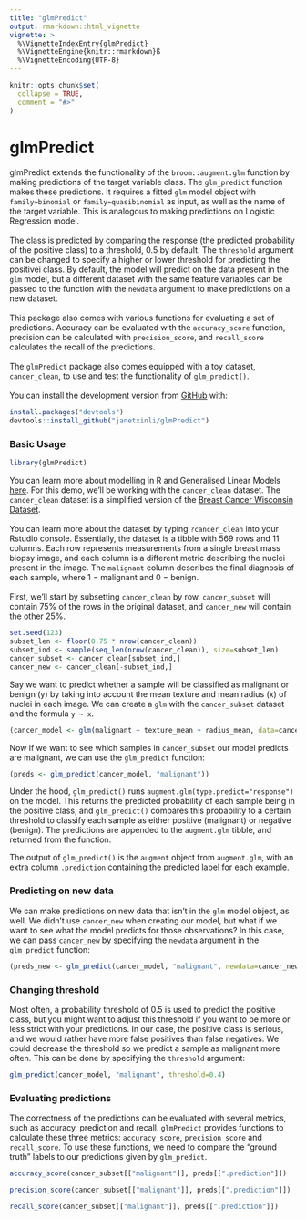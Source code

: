 ```yaml
---
title: "glmPredict"
output: rmarkdown::html_vignette
vignette: >
  %\VignetteIndexEntry{glmPredict}
  %\VignetteEngine{knitr::rmarkdown}ß
  %\VignetteEncoding{UTF-8}
---
```


```r
knitr::opts_chunk$set(
  collapse = TRUE,
  comment = "#>"
)
```

# glmPredict

glmPredict extends the functionality of the `broom::augment.glm` function by making predictions of the target variable class. The `glm_predict` function makes these predictions. It requires a fitted `glm` model object with `family=binomial` or `family=quasibinomial` as input, as well as the name of the target variable. This is analogous to making predictions on Logistic Regression model.
<br><br>
The class is predicted by comparing the response (the predicted probability of the positive class) to a threshold, 0.5 by default. The `threshold` argument can be changed to specify a higher or lower threshold for predicting the positivei class. By default, the model will predict on the data present in the `glm` model, but a different dataset with the same feature variables can be passed to the function with the `newdata` argument to make predictions on a new dataset.
<br><br>
This package also comes with various functions for evaluating a set of predictions. Accuracy can be evaluated with the `accuracy_score` function, precision can be calculated with `precision_score`, and `recall_score` calculates the recall of the predictions.
<br><br>
The `glmPredict` package also comes equipped with a toy dataset, `cancer_clean`, to use and test the functionality of `glm_predict()`. 
<br><br>
You can install the development version from [GitHub](https://github.com/janetxinli/glmPredict) with:

```r
install.packages("devtools")
devtools::install_github("janetxinli/glmPredict")
```

### Basic Usage

```r
library(glmPredict)
```

You can learn more about modelling in R and Generalised Linear Models [here](https://www.rdocumentation.org/packages/stats/versions/3.6.2/topics/glm). For this demo, we'll be working with the `cancer_clean` dataset. The `cancer_clean` dataset is a simplified version of the [Breast Cancer Wisconsin Dataset](https://archive.ics.uci.edu/ml/datasets/Breast+Cancer+Wisconsin+(Diagnostic)). 
<br><br>
You can learn more about the dataset by typing `?cancer_clean` into your Rstudio console. Essentially, the dataset is a tibble with 569 rows and 11 columns. Each row represents measurements from a single breast mass biopsy image, and each column is a different metric describing the nuclei present in the image. The `malignant` column describes the final diagnosis of each sample, where 1 = malignant and 0 = benign.
<br><br>
First, we'll start by subsetting `cancer_clean` by row. `cancer_subset` will contain 75% of the rows in the original dataset, and `cancer_new` will contain the other 25%.

```r
set.seed(123)
subset_len <- floor(0.75 * nrow(cancer_clean))
subset_ind <- sample(seq_len(nrow(cancer_clean)), size=subset_len)
cancer_subset <- cancer_clean[subset_ind,]
cancer_new <- cancer_clean[-subset_ind,]
```

Say we want to predict whether a sample will be classified as malignant or benign (y) by taking into account the mean texture and mean radius (x) of nuclei in each image. We can create a `glm` with the `cancer_subset` dataset and the formula `y ~ x`. 

```r
(cancer_model <- glm(malignant ~ texture_mean + radius_mean, data=cancer_subset, family="binomial"))
```

Now if we want to see which samples in `cancer_subset` our model predicts are malignant, we can use the `glm_predict` function:

```r
(preds <- glm_predict(cancer_model, "malignant"))
```

Under the hood, `glm_predict()` runs `augment.glm(type.predict="response")` on the model. This returns the predicted probability of each sample being in the positive class, and `glm_predict()` compares this probability to a certain threshold to classify each sample as either positive (malignant) or negative (benign). The predictions are appended to the `augment.glm` tibble, and returned from the function.

The output of `glm_predict()` is the `augment` object from `augment.glm`, with an extra column `.prediction` containing the predicted label for each example.

### Predicting on new data

We can make predictions on new data that isn't in the `glm` model object, as well. We didn't use `cancer_new` when creating our model, but what if we want to see what the model predicts for those observations? In this case, we can pass `cancer_new` by specifying the `newdata` argument in the `glm_predict` function:

```r
(preds_new <- glm_predict(cancer_model, "malignant", newdata=cancer_new))
```

### Changing threshold

Most often, a probability threshold of 0.5 is used to predict the positive class, but you might want to adjust this threshold if you want to be more or less strict with your predictions. In our case, the positive class is serious, and we would rather have more false positives than false negatives. We could decrease the threshold so we predict a sample as malignant more often. This can be done by specifying the `threshold` argument:

```r
glm_predict(cancer_model, "malignant", threshold=0.4)
```

### Evaluating predictions

The correctness of the predictions can be evaluated with several metrics, such as accuracy, prediction and recall. `glmPredict` provides functions to calculate these three metrics: `accuracy_score`, `precision_score` and `recall_score`. To use these functions, we need to compare the "ground truth" labels to our predictions given by `glm_predict`.

```r
accuracy_score(cancer_subset[["malignant"]], preds[[".prediction"]])
```

```r
precision_score(cancer_subset[["malignant"]], preds[[".prediction"]])
```

```r
recall_score(cancer_subset[["malignant"]], preds[[".prediction"]])
```

